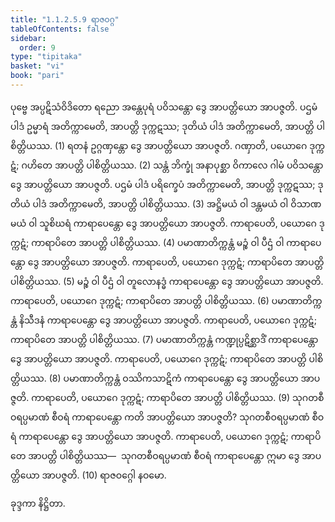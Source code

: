 ```yaml
---
title: "1.1.2.5.9 ရာဇဝဂ္ဂ"
tableOfContents: false
sidebar:
  order: 9
type: "tipitaka"
basket: "vi"
book: "pari"
---
```



<DynamicBreadcrumb />

<Division number="173" book="pari">

<Paragraph number="475" book="pari">
ပုဗ္ဗေ အပ္ပဋိသံဝိဒိတော ရညော အန္တေပုရံ ပဝိသန္တော ဒွေ အာပတ္တိယော အာပဇ္ဇတိ. ပဌမံ ပါဒံ ဥမ္မာရံ အတိက္ကာမေတိ, အာပတ္တိ ဒုက္ကဋဿ; ဒုတိယံ ပါဒံ အတိက္ကာမေတိ, အာပတ္တိ ပါစိတ္တိယဿ. (1)
</Paragraph>

<Paragraph number="476" book="pari">
ရတနံ ဥဂ္ဂဏှန္တော ဒွေ အာပတ္တိယော အာပဇ္ဇတိ. ဂဏှာတိ, ပယောဂေ ဒုက္ကဋံ; ဂဟိတေ အာပတ္တိ ပါစိတ္တိယဿ. (2)
</Paragraph>

<Paragraph number="477" book="pari">
သန္တံ ဘိက္ခုံ အနာပုစ္ဆာ ဝိကာလေ ဂါမံ ပဝိသန္တော ဒွေ အာပတ္တိယော အာပဇ္ဇတိ. ပဌမံ ပါဒံ ပရိက္ခေပံ အတိက္ကာမေတိ, အာပတ္တိ ဒုက္ကဋဿ; ဒုတိယံ ပါဒံ အတိက္ကာမေတိ, အာပတ္တိ ပါစိတ္တိယဿ. (3)
</Paragraph>

<Paragraph number="478" book="pari">
အဋ္ဌိမယံ ဝါ ဒန္တမယံ ဝါ ဝိသာဏမယံ ဝါ သူစိဃရံ ကာရာပေန္တော ဒွေ အာပတ္တိယော အာပဇ္ဇတိ. ကာရာပေတိ, ပယောဂေ ဒုက္ကဋံ; ကာရာပိတေ အာပတ္တိ ပါစိတ္တိယဿ. (4)
</Paragraph>

<Paragraph number="479" book="pari">
ပမာဏာတိက္ကန္တံ မဉ္စံ ဝါ ပီဌံ ဝါ ကာရာပေန္တော ဒွေ အာပတ္တိယော အာပဇ္ဇတိ. ကာရာပေတိ, ပယောဂေ ဒုက္ကဋံ; ကာရာပိတေ အာပတ္တိ ပါစိတ္တိယဿ. (5)
</Paragraph>

<Paragraph number="480" book="pari">
မဉ္စံ ဝါ ပီဌံ ဝါ တူလောနဒ္ဓံ ကာရာပေန္တော ဒွေ အာပတ္တိယော အာပဇ္ဇတိ. ကာရာပေတိ, ပယောဂေ ဒုက္ကဋံ; ကာရာပိတေ အာပတ္တိ ပါစိတ္တိယဿ. (6)
</Paragraph>

<Paragraph number="481" book="pari">
ပမာဏာတိက္ကန္တံ နိသီဒနံ ကာရာပေန္တော ဒွေ အာပတ္တိယော အာပဇ္ဇတိ. ကာရာပေတိ, ပယောဂေ ဒုက္ကဋံ; ကာရာပိတေ အာပတ္တိ ပါစိတ္တိယဿ. (7)
</Paragraph>

<Paragraph number="482" book="pari">
ပမာဏာတိက္ကန္တံ ကဏ္ဍုပ္ပဋိစ္ဆာဒိံ ကာရာပေန္တော ဒွေ အာပတ္တိယော အာပဇ္ဇတိ. ကာရာပေတိ, ပယောဂေ ဒုက္ကဋံ; ကာရာပိတေ အာပတ္တိ ပါစိတ္တိယဿ. (8)
</Paragraph>

<Paragraph number="483" book="pari">
ပမာဏာတိက္ကန္တံ ဝဿိကသာဋိကံ ကာရာပေန္တော ဒွေ အာပတ္တိယော အာပဇ္ဇတိ. ကာရာပေတိ, ပယောဂေ ဒုက္ကဋံ; ကာရာပိတေ အာပတ္တိ ပါစိတ္တိယဿ. (9)
</Paragraph>

<Paragraph number="484" book="pari">
သုဂတစီဝရပ္ပမာဏံ စီဝရံ ကာရာပေန္တော ကတိ အာပတ္တိယော အာပဇ္ဇတိ? သုဂတစီဝရပ္ပမာဏံ စီဝရံ ကာရာပေန္တော ဒွေ အာပတ္တိယော အာပဇ္ဇတိ. ကာရာပေတိ, ပယောဂေ ဒုက္ကဋံ; ကာရာပိတေ အာပတ္တိ ပါစိတ္တိယဿ—  သုဂတစီဝရပ္ပမာဏံ စီဝရံ ကာရာပေန္တော ဣမာ ဒွေ အာပတ္တိယော အာပဇ္ဇတိ. (10)

</Paragraph>
</Division>

<Paragraph number="485" type="center" book="pari">
ရာဇဝဂ္ဂေါ နဝမော.

  
ခုဒ္ဒကာ နိဋ္ဌိတာ.
</Paragraph>